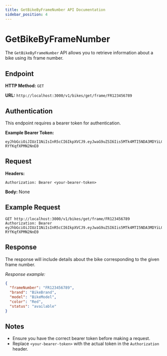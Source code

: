 ```yaml
---
title: GetBikeByFrameNumber API Documentation
sidebar_position: 4
---
```


# GetBikeByFrameNumber

The `GetBikeByFrameNumber` API allows you to retrieve information about a bike using its frame number.

## Endpoint

**HTTP Method:** `GET`

**URL:** `http://localhost:3000/v1/bikes/get/frame/FR123456789`

## Authentication

This endpoint requires a bearer token for authentication.

**Example Bearer Token:**

```
eyJhbGciOiJIUzI1NiIsInR5cCI6IkpXVCJ9.eyJwaG9uZSI6Iis5MTk4MTI5NDA3MDYiLCJ1aWQiOiJhZnJ3dXZkXzFqIn0.se2WRRJhST9uvOyhTwunvJiiMYD-RYfKqfXPMN2NnE0
```

## Request

**Headers:**

```
Authorization: Bearer <your-bearer-token>
```

**Body:** None

## Example Request

```
GET http://localhost:3000/v1/bikes/get/frame/FR123456789
Authorization: Bearer eyJhbGciOiJIUzI1NiIsInR5cCI6IkpXVCJ9.eyJwaG9uZSI6Iis5MTk4MTI5NDA3MDYiLCJ1aWQiOiJhZnJ3dXZkXzFqIn0.se2WRRJhST9uvOyhTwunvJiiMYD-RYfKqfXPMN2NnE0
```

## Response

The response will include details about the bike corresponding to the given frame number.

_Response example:_

```json
{
  "frameNumber": "FR123456789",
  "brand": "BikeBrand",
  "model": "BikeModel",
  "color": "Red",
  "status": "available"
}
```

## Notes

- Ensure you have the correct bearer token before making a request.
- Replace `<your-bearer-token>` with the actual token in the `Authorization` header.